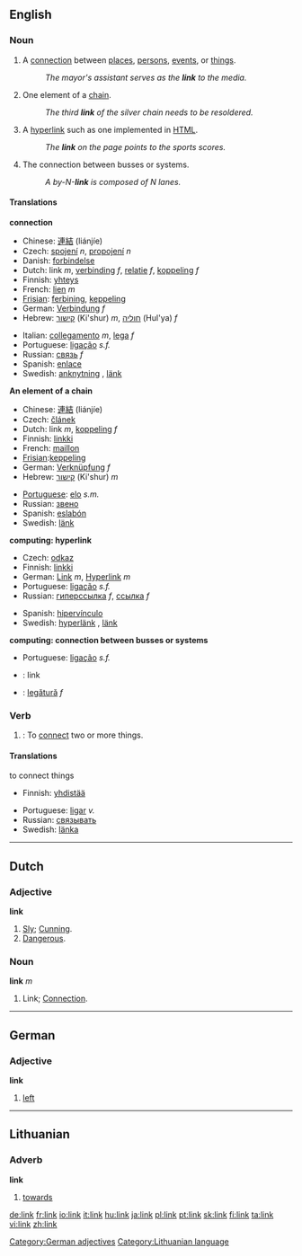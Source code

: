 ==English==

===Noun===
{{en-noun-reg}}

# A [[connection]] between [[place]]s, [[person]]s, [[event]]s, or [[thing]]s.
#: ''The mayor's assistant serves as the '''link''' to the media.''
# One element of a [[chain]].
#: ''The third '''link''' of the silver chain needs to be resoldered.'' 
#{{computing}} A [[hyperlink]] such as one implemented in [[HTML]].
#: ''The '''link''' on the page points to the sports scores.''
#{{computing}} The connection between busses or systems.
#: ''A by-N-'''link''' is composed of N lanes.''

====Translations====
'''connection'''
{{top}}
*Chinese: [[連結]] (liánjíe)
*Czech: [[spojení]] ''n'', [[propojení]] ''n''
*Danish: [[forbindelse]] {{c}}
*Dutch: link ''m'', [[verbinding]] ''f'', [[relatie]] ''f'', [[koppeling]] ''f'' 
*Finnish: [[yhteys]]
*French: [[lien]] ''m''
*[[Frisian]]: [[ferbining]], [[keppeling]]
*German: [[Verbindung]] ''f''
*Hebrew: [[קישור]] (Ki'shur) ''m'', [[חוליה]] (Hul'ya) ''f''
{{mid}}
*Italian: [[collegamento]] ''m'', [[lega]] ''f''
*Portuguese: [[ligação]] ''s.f.''
*Russian: [[связь]] ''f''
*Spanish: [[enlace]]
*Swedish: [[anknytning]] {{c}}, [[länk]] {{c}}
{{bottom}}

'''An element of a chain'''
{{top}}
*Chinese: [[連結]] (liánjíe)
*Czech: [[článek]] {{m}}
*Dutch: link ''m'', [[koppeling]] ''f''
*Finnish: [[linkki]]
*French: [[maillon]]
*[[Frisian]]:[[keppeling]]
*German: [[Verknüpfung]] ''f'' 
*Hebrew: [[קישור]] (Ki'shur) ''m''
{{mid}}
*[[w:Portugese language|Portuguese]]: [[elo]] ''s.m.''
*Russian: [[звено]]
*Spanish: [[eslabón]]
*Swedish: [[länk]] {{c}}
{{bottom}}

'''computing: hyperlink'''
{{top}}
*Czech: [[odkaz]] {{m}}
*Finnish: [[linkki]]
*German: [[Link]] ''m'', [[Hyperlink]] ''m''
*Portuguese: [[ligação]] ''s.f.''
*Russian: [[гиперссылка]] ''f'', [[ссылка]] ''f''
{{mid}}
*Spanish: [[hipervínculo]]
*Swedish: [[hyperlänk]] {{c}}, [[länk]] {{c}}
{{bottom}}

'''computing: connection between busses or systems'''
{{top}}
{{mid}}
*Portuguese: [[ligação]] ''s.f.''
{{bottom}}

{{checktrans}}
*{{ttbc|Danish}}: link
*{{ttbc|Romanian}}: [[legătură]] ''f''

===Verb===
{{en-verb}}

# {{transitive}}: To [[connect]] two or more things.

====Translations====
;to connect things
{{top}}
*Finnish: [[yhdistää]]
{{mid}}
*Portuguese: [[ligar]] ''v.''
*Russian: [[связывать]]
*Swedish: [[länka]]
{{bottom}}

----

==Dutch==

===Adjective===
'''link'''
# [[Sly]]; [[Cunning]].
# [[Dangerous]].

===Noun===
'''link''' ''m''
# Link; [[Connection]].

----

==German==

=== Adjective ===
'''link'''

#[[left]]

[[Category:German adjectives]]

----

==Lithuanian==

=== Adverb ===
'''link'''

#[[towards]]

[[Category:Lithuanian language]]

[[de:link]]
[[fr:link]]
[[io:link]]
[[it:link]]
[[hu:link]]
[[ja:link]]
[[pl:link]]
[[pt:link]]
[[sk:link]]
[[fi:link]]
[[ta:link]]
[[vi:link]]
[[zh:link]]